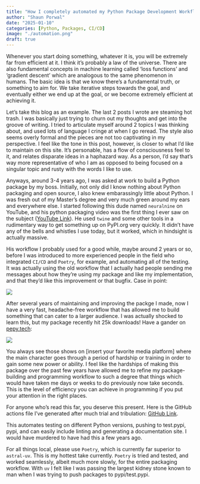 ```yaml
---
title: "How I completely automated my Python Package Development Workflow"
author: "Shaun Porwal"
date: "2025-01-10"
categories: [Python, Packages, CI/CD]
image: "./automation.png"
draft: true
---
```


Whenever you start doing something, whatever it is, you will be extremely far from efficient at it. I think it's probably a law of the universe. There are also fundamental concepts in machine learning called 'loss functions' and 'gradient descent' which are analogous to the same phenomenon in humans. The basic idea is that we know there's a fundamental truth, or something to aim for. We take iterative steps towards the goal, and eventually either we end up at the goal, or we become extremely efficient at achieving it.

Let's take this blog as an example. The last 2 posts I wrote are steaming hot trash. I was basically just trying to churn out my thoughts and get into the groove of writing. I tried to articulate myself around 2 topics I was thinking about, and used lots of language I cringe at when I go reread. The style also seems overly formal and the pieces are not too captivating in my perspective. I feel like the tone in this post, however, is closer to what I'd like to maintain on this site. It's personable, has a flow of consciousness feel to it, and relates disparate ideas in a haphazard way. As a person, I'd say that's way more representative of who I am as opposed to being focused on a singular topic and rusty with the words I like to use. 

Anyways, around 3-4 years ago, I was asked at work to build a Python package by my boss. Initially, not only did I know nothing about Python packaging and open source, I also knew embarassingly little about Python. I was fresh out of my Master's degree and very much green around my ears and everywhere else. I started following this dude named `neuralnine` on YouTube, and his python packaging video was the first thing I ever saw on the subject ([YouTube Link](https://www.youtube.com/watch?v=tEFkHEKypLI)). He used `twine` and some other tools in a rudimentary way to get something up on PyPI.org very quickly. It didn't have any of the bells and whistles I use today, but it worked, which in hindsight is actually massive. 

His workflow I probably used for a good while, maybe around 2 years or so, before I was introduced to more experienced people in the field who integrated `CI/CD` and `Poetry`, for example, and automating all of the testing. It was actually using the old workflow that I actually had people sending me messages about how they're using my package and like my implementation, and that they'd like this improvement or that bugfix. Case in point:

![](./package_user.png)

After several years of maintaining and improving the packge I made, now I have a very fast, headache-free workflow that has allowed me to build something that can cater to a larger audience. I was actually shocked to learn this, but my package recently hit 25k downloads! Have a gander on [pepy.tech](https://pepy.tech/projects/dcurves):

![](./dcurves_downloads.png)

You always see those shows on [insert your favorite media platform] where the main character goes through a period of hardship or training in order to gain some new power or ability. I feel like the hardships of making this package over the past few years have allowed me to refine my package-building and programming workflow to such a degree that things which would have taken me days or weeks to do previously now take seconds. This is the level of efficiency you can achieve in programming if you put your attention in the right places. 

For anyone who's read this far, you deserve this present. Here is the GitHub actions file I've generated after much trial and tribulation: [GitHub Link](https://github.com/MSKCC-Epi-Bio/dcurves/blob/addition/python-313/.github/workflows/poetry-actions.yaml). 

This automates testing on different Python versions, pushing to test.pypi, pypi, and can easily include linting and generating a documentation site. I would have murdered to have had this a few years ago. 

For all things local, please use `Poetry`, which is currently far superior to `astral-uv`. This is my hottest take currently. `Poetry` is tried and tested, and worked seamlessly, albeit much more slowly, for the entire packaging workflow. With `uv` I felt like I was passing the largest kidney stone known to man when I was trying to push packages to pypi/test.pypi. 
